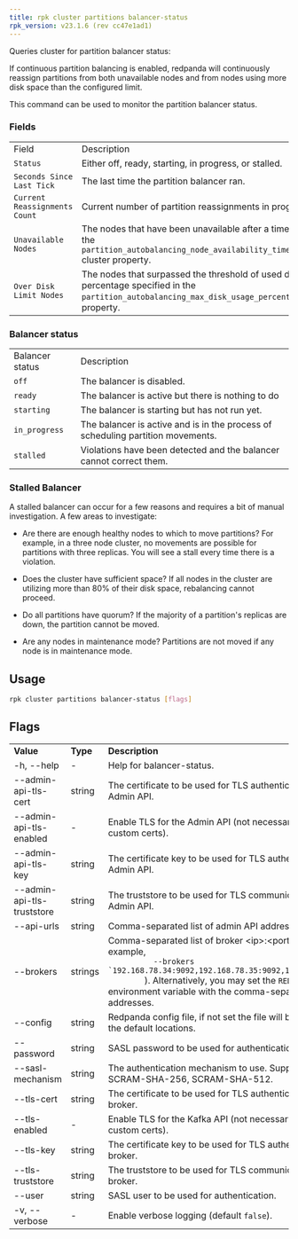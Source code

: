 ```yaml
---
title: rpk cluster partitions balancer-status
rpk_version: v23.1.6 (rev cc47e1ad1)
---
```


<head>
  <meta name="title" content="rpk cluster partitions balancer-status | Redpanda Docs" />
  <meta name="description" content="rpk cluster partitions balancer-status" />
  <link rel="canonical" href="https://docs.redpanda.com/docs/reference/rpk/rpk-cluster/rpk-cluster-partitions-balancer-status/" />
</head>

Queries cluster for partition balancer status:

If continuous partition balancing is enabled, redpanda will continuously
reassign partitions from both unavailable nodes and from nodes using more disk
space than the configured limit.

This command can be used to monitor the partition balancer status.

### Fields

<table>
  <tbody>
    <tr>
      <td>Field</td>
      <td>Description</td>
    </tr>
    <tr>
      <td>
        <code>Status</code>
      </td>
      <td>Either off, ready, starting, in progress, or stalled.</td>
    </tr>
    <tr>
      <td>
        <code>Seconds Since Last Tick</code>
      </td>
      <td>The last time the partition balancer ran.</td>
    </tr>
    <tr>
      <td>
        <code>Current Reassignments Count</code>
      </td>
      <td>Current number of partition reassignments in progress.</td>
    </tr>
    <tr>
      <td>
        <code>Unavailable Nodes</code>
      </td>
      <td>
        The nodes that have been unavailable after a time set by the
        <code>partition_autobalancing_node_availability_timeout_sec</code> cluster
        property.
      </td>
    </tr>
    <tr>
      <td>
        <code>Over Disk Limit Nodes</code>
      </td>
      <td>
        The nodes that surpassed the threshold of used disk percentage specified
        in the <code>partition_autobalancing_max_disk_usage_percent</code>
        cluster property.
      </td>
    </tr>
  </tbody>
</table>

### Balancer status

<table>
  <tbody>
    <tr>
      <td>Balancer status</td>
      <td>Description</td>
    </tr>
    <tr>
      <td>
        <code>off</code>
      </td>
      <td>The balancer is disabled.</td>
    </tr>
    <tr>
      <td>
        <code>ready</code>
      </td>
      <td>The balancer is active but there is nothing to do</td>
    </tr>
    <tr>
      <td>
        <code>starting</code>
      </td>
      <td>The balancer is starting but has not run yet.</td>
    </tr>
    <tr>
      <td>
        <code>in_progress</code>
      </td>
      <td>
        The balancer is active and is in the process of scheduling partition
        movements.
      </td>
    </tr>
    <tr>
      <td>
        <code>stalled</code>
      </td>
      <td>
        Violations have been detected and the balancer cannot correct them.
      </td>
    </tr>
  </tbody>
</table>

### Stalled Balancer

A stalled balancer can occur for a few reasons and requires a bit of manual
investigation. A few areas to investigate:

- Are there are enough healthy nodes to which to move partitions? For example,
  in a three node cluster, no movements are possible for partitions with three
  replicas. You will see a stall every time there is a violation.

- Does the cluster have sufficient space? If all nodes in the cluster are
  utilizing more than 80% of their disk space, rebalancing cannot proceed.

- Do all partitions have quorum? If the majority of a partition's replicas are
  down, the partition cannot be moved.

- Are any nodes in maintenance mode? Partitions are not moved if any node is in
  maintenance mode.

## Usage

```bash
rpk cluster partitions balancer-status [flags]
```

## Flags

<table>
  <tbody>
    <tr>
      <td>
        <strong>Value</strong>
      </td>
      <td>
        <strong>Type</strong>
      </td>
      <td>
        <strong>Description</strong>
      </td>
    </tr>
    <tr>
      <td>-h, --help</td>
      <td>-</td>
      <td>Help for balancer-status.</td>
    </tr>
    <tr>
      <td>--admin-api-tls-cert</td>
      <td>string</td>
      <td>
        The certificate to be used for TLS authentication with the Admin API.
      </td>
    </tr>
    <tr>
      <td>--admin-api-tls-enabled</td>
      <td>-</td>
      <td>
        Enable TLS for the Admin API (not necessary if specifying custom certs).
      </td>
    </tr>
    <tr>
      <td>--admin-api-tls-key</td>
      <td>string</td>
      <td>
        The certificate key to be used for TLS authentication with the Admin
        API.
      </td>
    </tr>
    <tr>
      <td>--admin-api-tls-truststore</td>
      <td>string</td>
      <td>
        The truststore to be used for TLS communication with the Admin API.
      </td>
    </tr>
    <tr>
      <td>--api-urls</td>
      <td>string</td>
      <td> Comma-separated list of admin API addresses (&lt;ip&gt;:&lt;port&gt;</td>
    </tr>
    <tr>
      <td>--brokers</td>
      <td>strings</td>
      <td>
        Comma-separated list of broker &lt;ip&gt;:&lt;port&gt; pairs (for example,
        <code>
          --brokers `192.168.78.34:9092,192.168.78.35:9092,192.179.23.54:9092`
        </code>
        ). Alternatively, you may set the <code>REDPANDA_BROKERS</code>
        environment variable with the comma-separated list of broker addresses.
      </td>
    </tr>
    <tr>
      <td>--config</td>
      <td>string</td>
      <td>
        Redpanda config file, if not set the file will be searched for in the
        default locations.
      </td>
    </tr>
    <tr>
      <td>--password</td>
      <td>string</td>
      <td>SASL password to be used for authentication.</td>
    </tr>
    <tr>
      <td>--sasl-mechanism</td>
      <td>string</td>
      <td>
        The authentication mechanism to use. Supported values: SCRAM-SHA-256,
        SCRAM-SHA-512.
      </td>
    </tr>
    <tr>
      <td>--tls-cert</td>
      <td>string</td>
      <td>
        The certificate to be used for TLS authentication with the broker.
      </td>
    </tr>
    <tr>
      <td>--tls-enabled</td>
      <td>-</td>
      <td>
        Enable TLS for the Kafka API (not necessary if specifying custom certs).
      </td>
    </tr>
    <tr>
      <td>--tls-key</td>
      <td>string</td>
      <td>
        The certificate key to be used for TLS authentication with the broker.
      </td>
    </tr>
    <tr>
      <td>--tls-truststore</td>
      <td>string</td>
      <td>The truststore to be used for TLS communication with the broker.</td>
    </tr>
    <tr>
      <td>--user</td>
      <td>string</td>
      <td>SASL user to be used for authentication.</td>
    </tr>
    <tr>
      <td>-v, --verbose</td>
      <td>-</td>
      <td>
        Enable verbose logging (default <code>false</code>).
      </td>
    </tr>
  </tbody>
</table>
